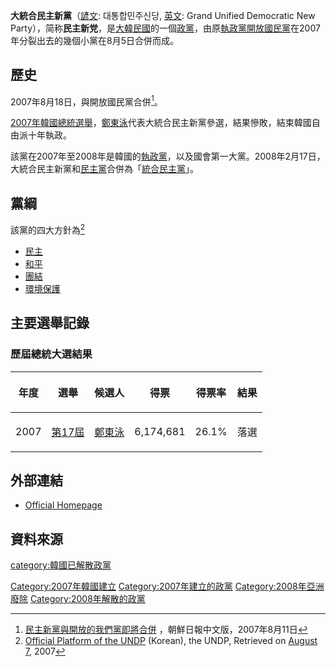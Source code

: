 {{Infobox Political Party
|colorcode={{Party meta/color/大統合民主新黨}}
|party_name=大統合民主新黨
|party_logo=[[File:UNDP_Party_Iogo.gif|File:UNDP Party Iogo.gif]] 
|leader= [[孫鶴圭|孫鶴圭]]
|foundation=2007年8月5日
|dissolved=2008年2月17日
|headquarters= [[大韓民國|大韓民國]][[首爾特別市|首爾特別市]][[永登浦區|永登浦區]][[汝矣島|汝矣島洞]]15-16
|ideology=[[社會自由主義|社會自由主義]]<br>[[自由主義|自由主義]]<br>[[環保主義|環保主義]]<br>[[改良主義|改良主義]]
|position=[[中間|中間]]至[[中間偏左|中間偏左]]
|split=[[開放國民黨|開放國民黨]]<br>[[中道統合民主黨|中道統合民主黨]]
|merger=[[開放國民黨|開放國民黨]]（2007年8月18日）
|merged=[[民主党_(大韩民国2008年)|統合民主党]]
|wing1_title=分裂出
|wing1=真主人聯合（2007年9月）
|international=
|website=[https://web.archive.org/web/20070905045902/http://www.undp.kr/ undp.kr]
}}
{{韓國政治}}
'''大統合民主新黨'''（[[諺文|諺文]]: 대통합민주신당, [[英文|英文]]: Grand Unified Democratic New Party），简称'''民主新党'''，是[[大韓民國|大韓民國]]的一個[[政黨|政黨]]，由原[[執政黨|執政黨]][[開放國民黨|開放國民黨]]在2007年分裂出去的幾個小黨在8月5日合併而成。

== 歷史 ==
2007年8月18日，與開放國民黨合併<ref>[http://cnnews.chosun.com/site/data/html_dir/2007/08/11/20070811000004.html 民主新黨與開放的我們黨即將合併] {{Wayback|url=http://cnnews.chosun.com/site/data/html_dir/2007/08/11/20070811000004.html |date=20160305001510 }}，朝鮮日報中文版，2007年8月11日</ref>。

[[2007年韓國總統選舉|2007年韓國總統選舉]]，[[鄭東泳|鄭東泳]]代表大統合民主新黨參選，結果慘敗，結束韓國自由派十年執政。

該黨在2007年至2008年是韓國的[[執政黨|執政黨]]，以及國會第一大黨。2008年2月17日，大統合民主新黨和[[民主黨_(大韓民國2008年)|民主黨]]合併為「[[統合民主黨|統合民主黨]]」。

== 黨綱 ==
該黨的四大方針為<ref>[http://www.undp.kr/sub_info_platform.php Official Platform of the UNDP] {{Wayback|url=http://www.undp.kr/sub_info_platform.php |date=20070927104729 }}(Korean), the UNDP, Retrieved on [[August_7|August 7]], 2007</ref>
* [[民主|民主]]
* [[和平|和平]]
* [[團結|團結]]
* [[環境保護|環境保護]]

== 主要選舉記錄 ==
=== 歷屆總統大選結果 ===
{| class="wikitable"
|-
! 年度
! 選舉
! 候選人
! 得票
! 得票率
! 結果
|-
! 2007
! [[2007年大韓民國總統選舉|第17屆]]
| [[鄭東泳|鄭東泳]]
| 6,174,681
| 26.1%
| 落選 {{N}}
|}
{{大韓民國政黨}}
== 外部連結 ==
*[https://web.archive.org/web/20070905045902/http://www.undp.kr/ Official Homepage] {{ko icon}} 

== 資料來源 ==

{{Reflist}}

{{korea-stub}}

{{DEFAULTSORT:Daetonghab Minjusindang}}

[[category:韓國已解散政黨|category:韓國已解散政黨]]
[[Category:2007年韓國建立|Category:2007年韓國建立]]
[[Category:2007年建立的政黨|Category:2007年建立的政黨]]
[[Category:2008年亞洲廢除|Category:2008年亞洲廢除]]
[[Category:2008年解散的政黨|Category:2008年解散的政黨]]